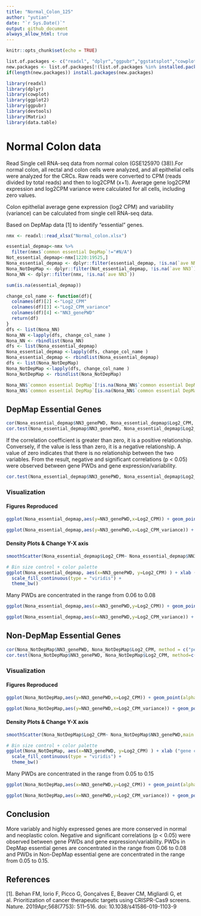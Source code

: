 ```yaml
---
title: "Normal_Colon_125"
author: "yutian"
date: "`r Sys.Date()`"
output: github_document
always_allow_html: true
---
```


```r
knitr::opts_chunk$set(echo = TRUE)
```

```r
list.of.packages <- c("readxl", "dplyr","ggpubr","ggstatsplot","cowplot","devtools","Matrix","data.table")
new.packages <- list.of.packages[!(list.of.packages %in% installed.packages()[,"Package"])]
if(length(new.packages)) install.packages(new.packages)
```

```r
library(readxl)
library(dplyr)
library(cowplot)
library(ggplot2)
library(ggpubr)
library(devtools)
library(Matrix)
library(data.table)
```

# Normal Colon data

Read Single cell RNA-seq data from normal colon (GSE125970 (38)).For normal colon, all rectal and colon cells were analyzed, and all epithelial cells were analyzed for the CRCs. Raw reads were converted to CPM (reads divided by total reads) and then to log2CPM (x+1). Average gene log2CPM expression and log2CPM variance were calculated for all cells, including zero values.

Colon epithelial average gene expression (log2 CPM) and variability (variance) can be calculated from single cell RNA-seq data.

Based on DepMap data [1] to identify “essential” genes.

```r
nmx <- readxl::read_xlsx("Normal_colon.xlsx")
```

```r
essential_depmap<-nmx %>%
  filter(nmx$`common essential DepMap`!="#N/A")
Not_essential_depmap<-nmx[1220:19525,]
Nona_essential_depmap <- dplyr::filter(essential_depmap, !is.na(`ave NN3`))
Nona_NotDepMap <- dplyr::filter(Not_essential_depmap, !is.na(`ave NN3`))
Nona_NN <- dplyr::filter(nmx, !is.na(`ave NN3`))
```

```r
sum(is.na(essential_depmap))
```

```r
change_col_name <- function(df){
  colnames(df)[2] <-"Log2_CPM"
  colnames(df)[3] <-"Log2_CPM_variance"
  colnames(df)[4] <-"NN3_genePWD"
  return(df)
}
dfs <- list(Nona_NN)
Nona_NN <-lapply(dfs, change_col_name )
Nona_NN <- rbindlist(Nona_NN)
dfs <- list(Nona_essential_depmap)
Nona_essential_depmap <-lapply(dfs, change_col_name )
Nona_essential_depmap <- rbindlist(Nona_essential_depmap)
dfs <- list(Nona_NotDepMap)
Nona_NotDepMap <-lapply(dfs, change_col_name )
Nona_NotDepMap <- rbindlist(Nona_NotDepMap)
```

```r
Nona_NN$`common essential DepMap`[!is.na(Nona_NN$`common essential DepMap`)] <- "DepMap_Essential"
Nona_NN$`common essential DepMap`[is.na(Nona_NN$`common essential DepMap`)] <- "Not_DepMap_Essential"
```

## DepMap Essential Genes

```r
cor(Nona_essential_depmap$NN3_genePWD, Nona_essential_depmap$Log2_CPM, method = c("pearson", "kendall", "spearman"))
cor.test(Nona_essential_depmap$NN3_genePWD, Nona_essential_depmap$Log2_CPM, method=c("pearson", "kendall", "spearman"))
```

If the correlation coefficient is greater than zero, it is a positive relationship. Conversely, if the value is less than zero, it is a negative relationship. A value of zero indicates that there is no relationship between the two variables. From the result, negative and significant correlations (p < 0.05) were observed between gene PWDs and gene expression/variability.

```r
cor.test(Nona_essential_depmap$NN3_genePWD, Nona_essential_depmap$Log2_CPM, alternative = "less")
```

### Visualization

#### Figures Reproduced

```r
ggplot(Nona_essential_depmap,aes(y=NN3_genePWD,x=Log2_CPM)) + geom_point(alpha = 0.3) + geom_smooth(method = "lm",color="red",formula = y~x) + stat_cor(method = "pearson", label.x = 0.02, label.y = 0.14,size=3)+ggtitle("Reproced expression Essential Genes: PWD_vs_Log2CPM")
```
```r
ggplot(Nona_essential_depmap,aes(y=NN3_genePWD,x=Log2_CPM_variance)) + geom_point(alpha = 0.3) + geom_smooth(method = "lm",color="red",formula = y~x) + stat_cor(method = "pearson", label.x = 0.02, label.y = 0.14,size=3)+ggtitle("Reproced variavility Essential Genes: PWD_vs_Log2CPM")
```

#### Density Plots & Change Y-X axis

```r
smoothScatter(Nona_essential_depmap$Log2_CPM~ Nona_essential_depmap$NN3_genePWD,main = "Essential_depmap_normal_colon: Log2CPM vs PWD",xlab = "gene conservation(PWD)",ylab = "Log2_CPM")
```
```r
# Bin size control + color palette
ggplot(Nona_essential_depmap, aes(x=NN3_genePWD, y=Log2_CPM) ) + xlab ("gene conservation(PWD)")+ylab( "Log2_CPM")+geom_bin2d() +
  scale_fill_continuous(type = "viridis") +
  theme_bw()
```

Many PWDs are concentrated in the range from 0.06 to 0.08 

```r
ggplot(Nona_essential_depmap,aes(x=NN3_genePWD,y=Log2_CPM)) + geom_point(alpha = 0.3) + geom_smooth(color="red",method ='lm',formula = y~x) + stat_cor(method = "pearson", label.x = 0.02, label.y = 8,size=3)+ggtitle("Expression Essential Genes: Log2CPM_vs_PWD")
```

```r
ggplot(Nona_essential_depmap,aes(x=NN3_genePWD,y=Log2_CPM_variance)) + geom_point(alpha = 0.3) + geom_smooth(color="red",method ='lm',formula = y~x) + stat_cor(method = "pearson", label.x = 0.02, label.y = 12,size=3)+ggtitle("Variance Essential Genes: Log2CPM_vs_PWD")
```

## Non-DepMap Essential Genes

```r
cor(Nona_NotDepMap$NN3_genePWD, Nona_NotDepMap$Log2_CPM, method = c("pearson", "kendall", "spearman"))
cor.test(Nona_NotDepMap$NN3_genePWD, Nona_NotDepMap$Log2_CPM, method=c("pearson", "kendall", "spearman"))
```

### Visualization

#### Figures Reproduced

```r
ggplot(Nona_NotDepMap,aes(y=NN3_genePWD,x=Log2_CPM)) + geom_point(alpha = 0.3) + geom_smooth(method = "lm",color="red",formula = y~x) + stat_cor(method = "pearson", label.x = 0.02, label.y = 0.4,size=3)+ggtitle("Reproced expression Non-Essential Genes: PWD_vs_Log2CPM")
```
```r
ggplot(Nona_NotDepMap,aes(y=NN3_genePWD,x=Log2_CPM_variance)) + geom_point(alpha = 0.3) + geom_smooth(method = "lm",color="red",formula = y~x) + stat_cor(method = "pearson", label.x = 0.02, label.y = 0.4,size=3)+ggtitle("Reproced variavility Essential Genes: PWD_vs_Log2CPM")
```

#### Density Plots & Change Y-X axis

```r
smoothScatter(Nona_NotDepMap$Log2_CPM~ Nona_NotDepMap$NN3_genePWD,main = "Non-Essential_depmap_normal_colon: Log2CPM vs PWD",xlab = "gene conservation(PWD)",ylab = "Log2_CPM")
```

```r
# Bin size control + color palette
ggplot(Nona_NotDepMap, aes(x=NN3_genePWD, y=Log2_CPM) ) + xlab ("gene conservation(PWD)")+ylab( "Log2_CPM")+geom_bin2d() +
  scale_fill_continuous(type = "viridis") +
  theme_bw()
```

Many PWDs are concentrated in the range from 0.05 to 0.15

```r
ggplot(Nona_NotDepMap,aes(x=NN3_genePWD,y=Log2_CPM)) + geom_point(alpha = 0.3) + geom_smooth(color="red",method ='lm',formula = y~x) + stat_cor(method = "pearson", label.x = 0.3, label.y = 8,size=3)+ggtitle("Non-Expression Essential Genes: Log2CPM_vs_PWD")
```

```r
ggplot(Nona_NotDepMap,aes(x=NN3_genePWD,y=Log2_CPM_variance)) + geom_point(alpha = 0.3) + geom_smooth(color="red",method ='lm',formula = y~x) + stat_cor(method = "pearson", label.x = 0.3, label.y = 12,size=3)+ggtitle("Non-Variance Essential Genes: Log2CPM_vs_PWD")
```

## Conclusion

More variably and highly expressed genes are more conserved in normal and neoplastic colon. Negative and significant correlations (p < 0.05) were observed between gene PWDs and gene expression/variability. PWDs in DepMap essential genes are concentrated in the range from 0.06 to 0.08 and PWDs in Non-DepMap essential gene are concentrated in the range from 0.05 to 0.15.

## References

[1]. Behan FM, Iorio F, Picco G, Gonçalves E, Beaver CM, Migliardi G, et al. Prioritization of cancer therapeutic targets using CRISPR-Cas9 screens. Nature. 2019Apr;568(7753): 511–516. doi: 10.1038/s41586-019-1103-9